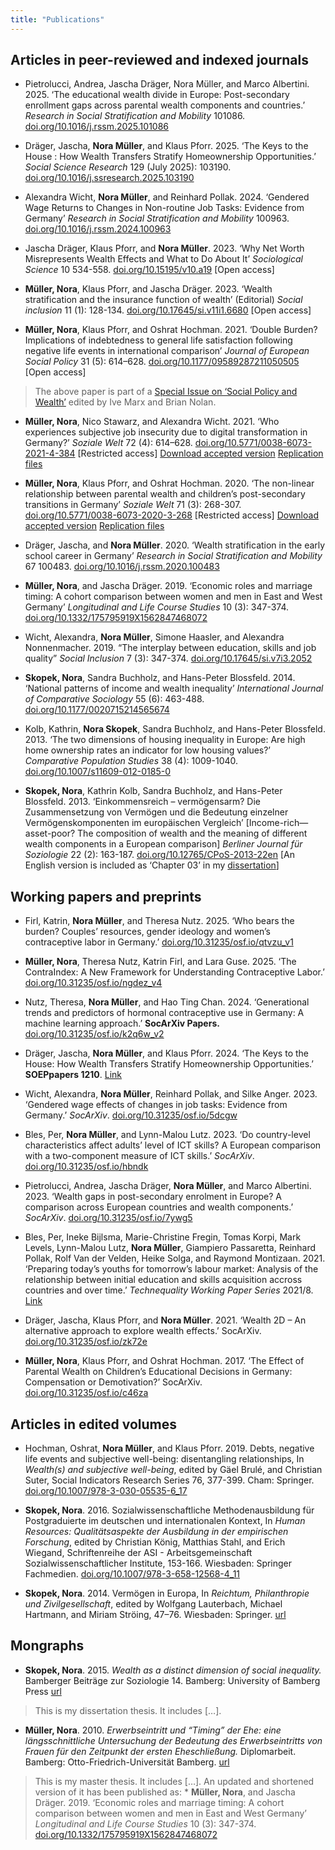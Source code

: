 ```yaml
---
title: "Publications"
---
```


## Articles in peer-reviewed and indexed journals

* Pietrolucci, Andrea, Jascha Dräger, Nora Müller, and Marco Albertini. 2025. 'The educational wealth divide in Europe: Post-secondary enrollment gaps across parental wealth components and countries.' *Research in Social Stratification and Mobility* 101086. [doi.org/10.1016/j.rssm.2025.101086](https://doi.org/10.1016/j.rssm.2025.101086)

* Dräger, Jascha, **Nora Müller**, and Klaus Pforr. 2025. 'The Keys to the House : How Wealth Transfers Stratify Homeownership Opportunities.' *Social Science Research* 129 (July 2025): 103190. [doi.org/10.1016/j.ssresearch.2025.103190](https://doi.org/10.1016/j.ssresearch.2025.103190)

* Alexandra Wicht, **Nora Müller**, and Reinhard Pollak. 2024. 'Gendered Wage Returns to Changes in Non-routine Job Tasks: Evidence from Germany' *Research in Social Stratification and Mobility* 100963. [doi.org/10.1016/j.rssm.2024.100963](https://doi.org/10.1016/j.rssm.2024.100963)

* Jascha Dräger, Klaus Pforr, and **Nora Müller**. 2023. 'Why Net Worth Misrepresents Wealth Effects and What to Do About It' *Sociological Science* 10 534-558. [doi.org/10.15195/v10.a19](https://doi.org/10.15195/v10.a19) [Open access]

* **Müller, Nora**, Klaus Pforr, and Jascha Dräger. 2023. 'Wealth stratification and the insurance function of wealth' (Editorial) *Social inclusion* 11 (1): 128-134. [doi.org/10.17645/si.v11i1.6680](https://doi.org/10.17645/si.v11i1.6680) [Open access]

* **Müller, Nora**, Klaus Pforr, and Oshrat Hochman. 2021. 'Double Burden? Implications of indebtedness to general life satisfaction following negative life events in international comparison' *Journal of European Social Policy* 31 (5): 614–628. [doi.org/10.1177/09589287211050505](https://doi.org/10.1177/09589287211050505) [Open access]

> The above paper is part of a [Special Issue on 'Social Policy and Wealth'](https://journals.sagepub.com/toc/espa/31/5) edited by Ive Marx and Brian Nolan.

* **Müller, Nora**, Nico Stawarz, and Alexandra Wicht. 2021. 'Who experiences subjective job insecurity due to digital transformation in Germany?' *Soziale Welt* 72 (4): 614–628. [doi.org/10.5771/0038-6073-2021-4-384](https://doi.org/10.5771/0038-6073-2021-4-384) [Restricted access] [Download accepted version](files/Mueller_etal_2021_Soziale_Welt_accepted_version.pdf) [Replication files](https://doi.org/10.7802/2303)

* **Müller, Nora**, Klaus Pforr, and Oshrat Hochman. 2020. 'The non-linear relationship between parental wealth and children’s post-secondary transitions in Germany' *Soziale Welt* 71 (3): 268-307. [doi.org/10.5771/0038-6073-2020-3-268](https://doi.org/10.5771/0038-6073-2020-3-268) [Restricted access] [Download accepted version](files/Mueller_etal_2020_SozialeWelt_accepted_version.pdf) [Replication files](https://doi.org/10.7802/2073)

* Dräger, Jascha, and **Nora Müller**. 2020. 'Wealth stratification in the early school career in Germany' *Research in Social Stratification and Mobility* 67 100483. [doi.org/10.1016/j.rssm.2020.100483](https://doi.org/10.1016/j.rssm.2020.100483)

* **Müller, Nora**, and Jascha Dräger. 2019. 'Economic roles and marriage timing: A cohort comparison between women and men in East and West Germany' *Longitudinal and Life Course Studies* 10 (3): 347-374. [doi.org/10.1332/175795919X1562847468072](https://doi.org/10.1332/175795919X1562847468072)

* Wicht, Alexandra, **Nora Müller**, Simone Haasler, and Alexandra Nonnenmacher. 2019. "The interplay between education, skills and job quality" *Social Inclusion* 7 (3): 347-374. [doi.org/10.17645/si.v7i3.2052](https://doi.org/10.17645/si.v7i3.2052)

* **Skopek, Nora**, Sandra Buchholz, and Hans-Peter Blossfeld. 2014. 'National patterns of income and wealth inequality' *International Journal of Comparative Sociology* 55 (6): 463-488. [doi.org/10.1177/0020715214565674](https://doi.org/10.1177/0020715214565674)

* Kolb, Kathrin, **Nora Skopek**, Sandra Buchholz, and Hans-Peter Blossfeld. 2013. 'The two dimensions of housing inequality in Europe: Are high home ownership rates an indicator for low housing values?' *Comparative Population Studies* 38 (4): 1009-1040. [doi.org/10.1007/s11609-012-0185-0](https://doi.org/10.1007/s11609-012-0185-0) 

* **Skopek, Nora**, Kathrin Kolb, Sandra Buchholz, and Hans-Peter Blossfeld. 2013. 'Einkommensreich – vermögensarm? Die Zusammensetzung von Vermögen und die Bedeutung einzelner Vermögenskomponenten im europäischen Vergleich' [Income-rich—asset-poor? The composition of wealth and the meaning of different wealth components in a European comparison] *Berliner Journal für Soziologie* 22 (2): 163-187. [doi.org/10.12765/CPoS-2013-22en](https://doi.org/10.12765/CPoS-2013-22en) [An English version is included as 'Chapter 03' in my [dissertation](https://fis.uni-bamberg.de/handle/uniba/21740)]

## Working papers and preprints

* Firl, Katrin, **Nora Müller**, and Theresa Nutz. 2025. 'Who bears the burden? Couples' resources, gender ideology and women's contraceptive labor in Germany.' [doi.org/10.31235/osf.io/qtvzu_v1](https://doi.org/10.31235/osf.io/qtvzu_v1)

* **Müller, Nora**, Theresa Nutz, Katrin Firl, and Lara Guse. 2025. 'The ContraIndex: A New Framework for Understanding Contraceptive Labor.' [doi.org/10.31235/osf.io/ngdez_v4](https://doi.org/10.31235/osf.io/ngdez_v4)

* Nutz, Theresa, **Nora Müller**, and Hao Ting Chan. 2024. 'Generational trends and predictors of hormonal contraceptive use in Germany: A machine learning approach.' **SocArXiv Papers.** [doi.org/10.31235/osf.io/k2q6w_v2](https://doi.org/10.31235/osf.io/k2q6w_v2)

* Dräger, Jascha, **Nora Müller**, and Klaus Pforr. 2024. 'The Keys to the House: How Wealth Transfers Stratify Homeownership Opportunities.' **SOEPpapers 1210**. [Link](https://www.diw.de/documents/publikationen/73/diw_01.c.915378.de/diw_sp1210.pdf)

* Wicht, Alexandra, **Nora Müller**, Reinhard Pollak, and Silke Anger. 2023. 'Gendered wage effects of changes in job tasks: Evidence from Germany.' *SocArXiv*. [doi.org/10.31235/osf.io/5dcgw](https://doi.org/10.31235/osf.io/5dcgw)

* Bles, Per, **Nora Müller**, and Lynn-Malou Lutz. 2023. 'Do country-level characteristics affect adults’ level of ICT skills? A European comparison with a two-component measure of ICT skills.' *SocArXiv*. [doi.org/10.31235/osf.io/hbndk](https://doi.org/10.31235/osf.io/hbndk)

* Pietrolucci, Andrea, Jascha Dräger, **Nora Müller**, and Marco Albertini. 2023. 'Wealth gaps in post-secondary enrolment in Europe? A comparison across European countries and wealth components.' *SocArXiv*. [doi.org/10.31235/osf.io/7ywg5](https://doi.org/10.31235/osf.io/7ywg5)

* Bles, Per, Ineke Bijlsma, Marie-Christine Fregin, Tomas Korpi, Mark Levels, Lynn-Malou Lutz, **Nora Müller**, Giampiero Passaretta, Reinhard Pollak, Rolf Van der Velden, Heike Solga, and Raymond Montizaan. 2021. 'Preparing today's youths for tomorrow's labour market: Analysis of the relationship between initial education and skills acquisition accross countries and over time.' *Technequality Working Paper Series* 2021/8. [Link](https://www.technequality-project.eu/files/d33fdsystemsandrequirementsv1022-12-1921pdf)

* Dräger, Jascha, Klaus Pforr, and **Nora Müller**. 2021. 'Wealth 2D – An alternative approach to explore wealth effects.' SocArXiv. [doi.org/10.31235/osf.io/zk72e](https://doi.org/10.31235/osf.io/zk72e)

* **Müller, Nora**, Klaus Pforr, and Oshrat Hochman. 2017. 'The Effect of Parental Wealth on Children’s Educational Decisions in Germany: Compensation or Demotivation?' SocArXiv. [doi.org/10.31235/osf.io/c46za](https://doi.org/10.31235/osf.io/c46za)

## Articles in edited volumes

* Hochman, Oshrat, **Nora Müller**, and Klaus Pforr. 2019. Debts, negative life events and subjective well-being: disentangling relationships, In *Wealth(s) and subjective well-being*, edited by Gäel Brulé, and Christian Suter, Social Indicators Research Series 76, 377-399. Cham: Springer. [doi.org/10.1007/978-3-030-05535-6_17](https://doi.org/10.1007/978-3-030-05535-6_17)

* **Skopek, Nora**. 2016. Sozialwissenschaftliche Methodenausbildung für Postgraduierte im deutschen und internationalen Kontext, In *Human Resources: Qualitätsaspekte der Ausbildung in der empirischen Forschung*, edited by Christian König, Matthias Stahl, and Erich Wiegand, Schriftenreihe der ASI - Arbeitsgemeinschaft Sozialwissenschaftlicher Institute, 153-166. Wiesbaden: Springer Fachmedien.  [doi.org/10.1007/978-3-658-12568-4_11](https://doi.org/10.1007/978-3-658-12568-4_11)

* **Skopek, Nora**. 2014. Vermögen in Europa, In *Reichtum, Philanthropie und Zivilgesellschaft*, edited by Wolfgang Lauterbach, Michael Hartmann, and Miriam Ströing, 47–76. Wiesbaden: Springer. [url](http://link.springer.com/chapter/10.1007%2F978-3-658-06013-8_3)



## Mongraphs

* **Skopek, Nora**. 2015. *Wealth as a distinct dimension of social inequality.* Bamberger Beiträge zur Soziologie 14. Bamberg: University of Bamberg Press [url](https://opus4.kobv.de/opus4-bamberg/frontdoor/index/index/docId/26552)

> This is my dissertation thesis. It includes [...].

* **Müller, Nora**. 2010. *Erwerbseintritt und "Timing" der Ehe: eine längsschnittliche Untersuchung der Bedeutung des Erwerbseintritts von Frauen für den Zeitpunkt der ersten Eheschließung.* Diplomarbeit. Bamberg: Otto-Friedrich-Universität Bamberg. [url](https://nbn-resolving.org/urn:nbn:de:0168-ssoar-456849)

> This is my master thesis. It includes [...]. An updated and shortened version of it has been published as: 
* **Müller, Nora**, and Jascha Dräger. 2019. 'Economic roles and marriage timing: A cohort comparison between women and men in East and West Germany' *Longitudinal and Life Course Studies* 10 (3): 347-374. [doi.org/10.1332/175795919X1562847468072](https://doi.org/10.1332/175795919X1562847468072)





